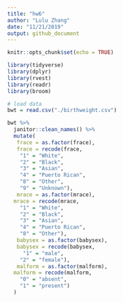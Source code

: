 ```yaml
---
title: "hw6"
author: "Lulu Zhang"
date: "11/21/2019"
output: github_document
---
```


```r
knitr::opts_chunk$set(echo = TRUE)
```

```r
library(tidyverse)
library(dplyr)
library(rvest)
library(readr)
library(broom)
```

```r
# load data
bwt = read.csv("./birthweight.csv")
```

```r
bwt %>% 
  janitor::clean_names() %>% 
  mutate(
   frace = as.factor(frace),
   frace = recode(frace,
    "1" = "White", 
    "2" = "Black", 
    "3" = "Asian", 
    "4" = "Puerto Rican", 
    "8" = "Other", 
    "9" = "Unknown"),
   mrace = as.factor(mrace),
  mrace = recode(mrace, 
    "1" = "White", 
    "2" = "Black", 
    "3" = "Asian", 
    "4" = "Puerto Rican", 
    "8" = "Other"),
   babysex = as.factor(babysex),
   babysex = recode(babysex, 
     "1" = "male", 
    "2" = "female"),
   malform = as.factor(malform),
  malform = recode(malform,
    "0" = "absent", 
    "1" = "present")
  )
```

